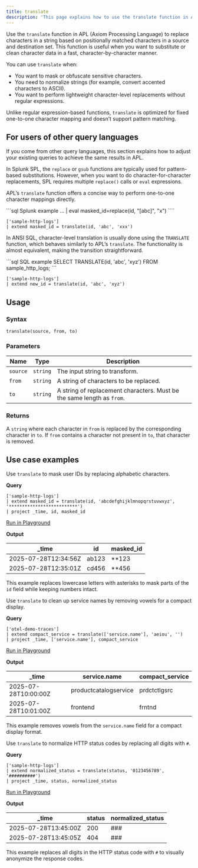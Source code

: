 ```yaml
---
title: translate
description: 'This page explains how to use the translate function in APL.'
---
```


Use the `translate` function in APL (Axiom Processing Language) to replace characters in a string based on positionally matched characters in a source and destination set. This function is useful when you want to substitute or clean character data in a fast, character-by-character manner.

You can use `translate` when:
- You want to mask or obfuscate sensitive characters.
- You need to normalize strings (for example, convert accented characters to ASCII).
- You want to perform lightweight character-level replacements without regular expressions.

Unlike regular expression-based functions, `translate` is optimized for fixed one-to-one character mapping and doesn’t support pattern matching.

## For users of other query languages

If you come from other query languages, this section explains how to adjust your existing queries to achieve the same results in APL.

<AccordionGroup>
<Accordion title="Splunk SPL users">

In Splunk SPL, the `replace` or `gsub` functions are typically used for pattern-based substitutions. However, when you want to do character-for-character replacements, SPL requires multiple `replace()` calls or `eval` expressions.

APL’s `translate` function offers a concise way to perform one-to-one character mappings directly.

<CodeGroup>
```sql Splunk example
... | eval masked_id=replace(id, "[abc]", "x")
````

```kusto APL equivalent
['sample-http-logs']
| extend masked_id = translate(id, 'abc', 'xxx')
```

</CodeGroup>

</Accordion>
<Accordion title="ANSI SQL users">

In ANSI SQL, character-level translation is usually done using the `TRANSLATE` function, which behaves similarly to APL’s `translate`. The functionality is almost equivalent, making the transition straightforward.

<CodeGroup>
```sql SQL example
SELECT TRANSLATE(id, 'abc', 'xyz') FROM sample_http_logs;
```

```kusto APL equivalent
['sample-http-logs']
| extend new_id = translate(id, 'abc', 'xyz')
```

</CodeGroup>

</Accordion>
</AccordionGroup>

## Usage

### Syntax

```kusto
translate(source, from, to)
```

### Parameters

| Name     | Type     | Description                                                            |
| -------- | -------- | ---------------------------------------------------------------------- |
| `source` | `string` | The input string to transform.                                         |
| `from`   | `string` | A string of characters to be replaced.                                 |
| `to`     | `string` | A string of replacement characters. Must be the same length as `from`. |

### Returns

A `string` where each character in `from` is replaced by the corresponding character in `to`. If `from` contains a character not present in `to`, that character is removed.

## Use case examples

<Tabs>
<Tab title="Log analysis">

Use `translate` to mask user IDs by replacing alphabetic characters.

**Query**

```kusto
['sample-http-logs']
| extend masked_id = translate(id, 'abcdefghijklmnopqrstuvwxyz', '**************************')
| project _time, id, masked_id
```

[Run in Playground](https://play.axiom.co/axiom-play-qf1k/query?initForm=%7B%22apl%22%3A%22%5B%27sample-http-logs%27%5D%20%7C%20extend%20masked_id%20%3D%20translate%28id%2C%20%27abcdefghijklmnopqrstuvwxyz%27%2C%20%27**************************%27%29%20%7C%20project%20_time%2C%20id%2C%20masked_id%22%7D)

**Output**

| _time               | id    | masked_id |
| -------------------- | ----- | ---------- |
| 2025-07-28T12:34:56Z | ab123 | **123    |
| 2025-07-28T12:35:01Z | cd456 | **456    |

This example replaces lowercase letters with asterisks to mask parts of the `id` field while keeping numbers intact.

</Tab>
<Tab title="OpenTelemetry traces">

Use `translate` to clean up service names by removing vowels for a compact display.

**Query**

```kusto
['otel-demo-traces']
| extend compact_service = translate(['service.name'], 'aeiou', '')
| project _time, ['service.name'], compact_service
```

[Run in Playground](https://play.axiom.co/axiom-play-qf1k/query?initForm=%7B%22apl%22%3A%22%5B%27otel-demo-traces%27%5D%20%7C%20extend%20compact_service%20%3D%20translate%28%5B%27service.name%27%5D%2C%20%27aeiou%27%2C%20%27%27%29%20%7C%20project%20_time%2C%20%5B%27service.name%27%5D%2C%20compact_service%22%7D)

**Output**

| _time               | service.name          | compact_service |
| -------------------- | --------------------- | ---------------- |
| 2025-07-28T10:00:00Z | productcatalogservice | prdctctlgsrc     |
| 2025-07-28T10:01:00Z | frontend              | frntnd           |

This example removes vowels from the `service.name` field for a compact display format.

</Tab>
<Tab title="Security logs">

Use `translate` to normalize HTTP status codes by replacing all digits with `#`.

**Query**

```kusto
['sample-http-logs']
| extend normalized_status = translate(status, '0123456789', '##########')
| project _time, status, normalized_status
```

[Run in Playground](https://play.axiom.co/axiom-play-qf1k/query?initForm=%7B%22apl%22%3A%22%5B%27sample-http-logs%27%5D%20%7C%20extend%20normalized_status%20%3D%20translate%28status%2C%20%270123456789%27%2C%20%27%23%23%23%23%23%23%23%23%23%23%27%29%20%7C%20project%20_time%2C%20status%2C%20normalized_status%22%7D)

**Output**

| _time               | status | normalized_status |
| -------------------- | ------ | ------------------ |
| 2025-07-28T13:45:00Z | 200    | ###                |
| 2025-07-28T13:45:05Z | 404    | ###                |

This example replaces all digits in the HTTP status code with `#` to visually anonymize the response codes.

</Tab>
</Tabs>

